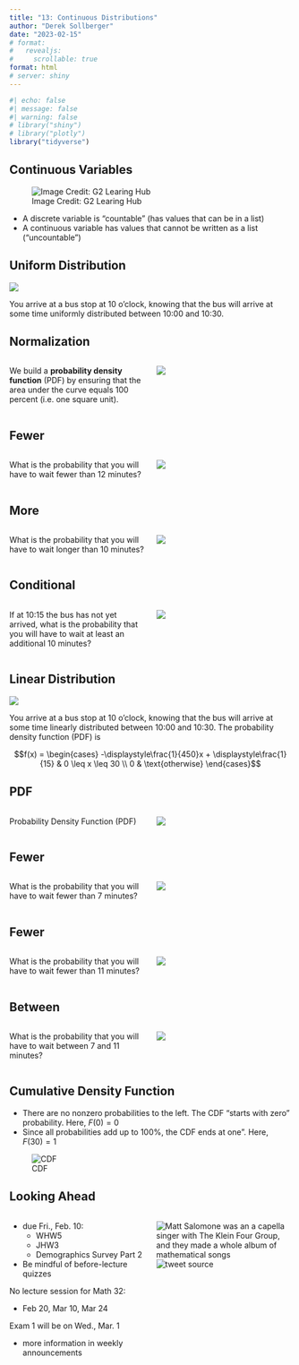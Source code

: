 ```yaml
---
title: "13: Continuous Distributions"
author: "Derek Sollberger"
date: "2023-02-15"
# format:
#   revealjs:
#     scrollable: true
format: html
# server: shiny
---
```


\newcommand{\ds}{\displaystyle}

```r
#| echo: false
#| message: false
#| warning: false
# library("shiny")
# library("plotly")
library("tidyverse")
```

## Continuous Variables

![Image Credit: G2 Learing Hub](discrete vs continuous.png)

- A discrete variable is “countable” (has values that can be in a list)
- A continuous variable has values that cannot be written as a list (“uncountable”)

## Uniform Distribution

![](Cattracks1.png)

You arrive at a bus stop at 10 o'clock, knowing that the bus will arrive at some time uniformly distributed between 10:00 and 10:30.

::::: {.panel-tabset}

## Normalization

:::: {.columns}

::: {.column width="50%"}
We build a **probability density function** (PDF) by ensuring that the area under the curve equals 100 percent (i.e. one square unit).
:::

::: {.column width="50%"}
![](fig12-1.png)
:::

::::

## Fewer

:::: {.columns}

::: {.column width="50%"}
What is the probability that you will have to wait fewer than 12 minutes?
:::

::: {.column width="50%"}
![](fig12-2.png)
:::

::::

## More

:::: {.columns}

::: {.column width="50%"}
What is the probability that you will have to wait longer than 10 minutes?
:::

::: {.column width="50%"}
![](fig12-3.png)
:::

::::

## Conditional

:::: {.columns}

::: {.column width="50%"}
If at 10:15 the bus has not yet arrived, what is the probability that you will have to wait at least an additional 10 minutes?
:::

::: {.column width="50%"}
![](fig12-4.png)
:::

::::

:::::


## Linear Distribution

![](Cattracks2.png)

You arrive at a bus stop at 10 o'clock, knowing that the bus will arrive at some time linearly distributed between 10:00 and 10:30.  The probability density function (PDF) is

$$f(x) = \begin{cases} -\ds\frac{1}{450}x + \ds\frac{1}{15} & 0 \leq x \leq 30 \\ 0 & \text{otherwise} \end{cases}$$


::::: {.panel-tabset}

## PDF

:::: {.columns}

::: {.column width="50%"}
Probability Density Function (PDF)
:::

::: {.column width="50%"}
![](fig12-5.png)
:::

::::

## Fewer

:::: {.columns}

::: {.column width="50%"}
What is the probability that you will have to wait fewer than 7 minutes?
:::

::: {.column width="50%"}
![](fig12-6.png)
:::

::::

## Fewer

:::: {.columns}

::: {.column width="50%"}
What is the probability that you will have to wait fewer than 11 minutes?
:::

::: {.column width="50%"}
![](fig12-7.png)
:::

::::

## Between

:::: {.columns}

::: {.column width="50%"}
What is the probability that you will have to wait between 7 and 11 minutes?
:::

::: {.column width="50%"}
![](fig12-8.png)
:::

::::

:::::


## Cumulative Density Function

- There are no nonzero probabilities to the left.  The CDF "starts with zero" probability.  Here, $F(0) = 0$
- Since all probabilities add up to 100\%, the CDF 
ends at one".  Here, $F(30) = 1$

![CDF](fig12-9.png)


## Looking Ahead {.smaller}

:::: {.columns} 

::: {.column width="50%"}
- due Fri., Feb. 10:
  - WHW5
  - JHW3
  - Demographics Survey Part 2
- Be mindful of before-lecture quizzes	

No lecture session for Math 32: 

* Feb 20, Mar 10, Mar 24

Exam 1 will be on Wed., Mar. 1

  - more information in weekly announcements

:::

::: {.column width="50%"}



![Matt Salomone was an a capella singer with The Klein Four Group, and they made a whole album of mathematical songs](boring.png)
![tweet source](https://mobile.twitter.com/matthematician/status/1574372761144811520)

:::

::::

















:::: {.columns}

::: {.column width="50%"}
	
:::

::: {.column width="50%"}

:::

::::

:::: {.panel-tabset}



::::

